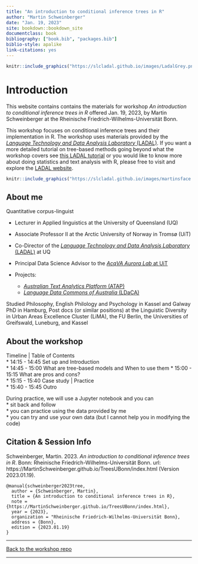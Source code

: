 ```yaml
--- 
title: "An introduction to conditional inference trees in R"
author: "Martin Schweinberger"
date: "Jan. 19, 2023"
site: bookdown::bookdown_site
documentclass: book
bibliography: ["book.bib", "packages.bib"]
biblio-style: apalike
link-citations: yes
---
```


```r
knitr::include_graphics("https://slcladal.github.io/images/LadalGrey.png")
```

# Introduction {-}

This website contains contains the materials for workshop *An introduction to conditional inference trees in R* offered Jan. 19, 2023, by Martin Schweinberger at the Rheinische Friedrich-Wilhelms-Universität Bonn.

This workshop focuses on conditional inference trees and their implementation in R. The workshop uses materials provided by the [*Language Technology and Data Analysis Laboratory* (LADAL)](www.ladal.edu.au). If you want a more detailed tutorial on tree-based methods going beyond what the workshop covers see [this LADAL tutorial](https://ladal.edu.au/tree.html) or you would like to know more about doing statistics and text analysis with R, please free to visit and explore the [LADAL website](www.ladal.edu.au).

```r
knitr::include_graphics("https://slcladal.github.io/images/martinsface.jpg")
```

## About me {-}

Quantitative corpus-linguist  

* Lecturer in Applied linguistics at the University of Queensland (UQ)  
* Associate Professor II at the Arctic University of Norway in Tromsø (UiT)
  
* Co-Director of the [*Language Technology and Data Analysis Laboratory* (LADAL)](https://ladal.edu.au/) at UQ
  
* Principal Data Science Advisor to the [*AcqVA Aurora Lab* at UiT](https://site.uit.no/acqvalab/)
  
* Projects: 
  * [*Australian Text Analytics Platform* (ATAP)](https://www.atap.edu.au/)  
  * [*Language Data Commons of Australia* (LDaCA)](https://www.ldaca.edu.au/)  
  
Studied Philosophy, English Philology and Psychology in Kassel and Galway
PhD in Hamburg, Post docs (or similar positions) at the Linguistic Diversity in Urban Areas Excellence Cluster (LiMA), the FU Berlin, the Universities of Greifswald, Luneburg, and Kassel

## About the workshop {-}

Timeline | Table of Contents  
* 14:15 - 14:45 Set up and Introduction  
* 14:45 - 15:00 What are tree-based models and When to use them 
* 15:00 - 15:15 What are pros and cons?    
* 15:15 - 15:40 Case study | Practice    
* 15:40 - 15:45 Outro  

During practice, we will use a Jupyter notebook and you can   
* sit back and follow   
* you can practice using the data provided by me  
* you can try and use your own data (but I cannot help you in modifying the code)

## Citation & Session Info {-}

Schweinberger, Martin. 2023. *An introduction to conditional inference trees in R*. Bonn: Rheinische Friedrich-Wilhelms-Universität Bonn. url: https://MartinSchweinberger.github.io/TreesUBonn/index.html (Version 2023.01.19).

```
@manual{schweinberger2023tree,
  author = {Schweinberger, Martin},
  title = {An introduction to conditional inference trees in R},
  note = {https://MartinSchweinberger.github.io/TreesUBonn/index.html},
  year = {2023},
  organization = "Rheinische Friedrich-Wilhelms-Universität Bonn},
  address = {Bonn},
  edition = {2023.01.19}
}
```

***

[Back to the workshop repo](https://github.com/MartinSchweinberger/TreesUBonn)

***





